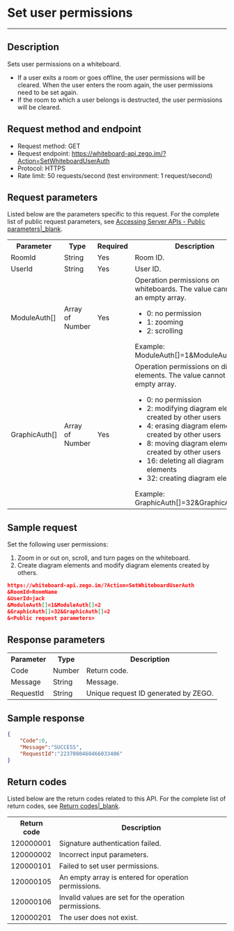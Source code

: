 # Set user permissions

-----

## Description

Sets user permissions on a whiteboard.

- If a user exits a room or goes offline, the user permissions will be cleared. When the user enters the room again, the user permissions need to be set again.
- If the room to which a user belongs is destructed, the user permissions will be cleared.

## Request method and endpoint

- Request method: GET
- Request endpoint: https://whiteboard-api.zego.im/?Action=SetWhiteboardUserAuth
- Protocol: HTTPS
- Rate limit: 50 requests/second (test environment: 1 request/second)

## Request parameters

Listed below are the parameters specific to this request. For the complete list of public request parameters, see [Accessing Server APIs - Public parameters\|_blank](!ServerAPI/Call_Methods#2_1).

<table>
  
  <tbody><tr>
    <th>Parameter</th>
    <th>Type</th>
    <th>Required</th>
    <th>Description</th>
  </tr>
  <tr>
    <td>RoomId</td>
    <td>String</td>
    <td>Yes</td>
    <td>Room ID. </td>
  </tr>
  <tr>
    <td>UserId</td>
    <td>String</td>
    <td>Yes</td>
    <td>User ID. </td>
  </tr>
  <tr>
    <td>ModuleAuth[]</td>
    <td>Array of Number</td>
    <td>Yes</td>
    <td>Operation permissions on whiteboards. The value cannot be an empty array. <ul><li>0: no permission</li><li>1: zooming</li><li>2: scrolling</li></ul>Example: ModuleAuth[]=1&ModuleAuth[]=2</td>
  </tr>
  <tr>
    <td>GraphicAuth[]</td>
    <td>Array of Number</td>
    <td>Yes</td>
    <td>Operation permissions on diagram elements. The value cannot be an empty array. <ul><li>0: no permission</li><li> 2: modifying diagram elements created by other users</li><li>4: erasing diagram elements created by other users</li><li>8: moving diagram elements created by other users</li><li> 16: deleting all diagram elements</li><li>32: creating diagram elements</li></ul>Example: GraphicAuth[]=32&GraphicAuth[]=2</td>
  </tr>
</tbody></table>


## Sample request


Set the following user permissions:

1. Zoom in or out on, scroll, and turn pages on the whiteboard.
2. Create diagram elements and modify diagram elements created by others.

```json
https://whiteboard-api.zego.im/?Action=SetWhiteboardUserAuth
&RoomId=RoomName
&UserId=jack
&ModuleAuth[]=1&ModuleAuth[]=2
&GraphicAuth[]=32&GraphicAuth[]=2
&<Public request parameters>
```

## Response parameters

<table>
  
  <tbody><tr>
    <th>Parameter</th>
    <th>Type</th>
    <th>Description</th>
  </tr>
  <tr>
    <td>Code</td>
    <td>Number</td>
    <td>Return code. </td>
  </tr>
  <tr>
    <td>Message</td>
    <td>String</td>
    <td>Message. </td>
  </tr>
  <tr>
    <td>RequestId</td>
    <td>String</td>
    <td>Unique request ID generated by ZEGO. </td>
  </tr>
</tbody></table>


## Sample response


```json
{
    "Code":0,
    "Message":"SUCCESS",
    "RequestId":"2237080460466033406"
}
```

## Return codes

Listed below are the return codes related to this API. For the complete list of return codes, see [Return codes\|_blank](!ServerAPI/Common_Error_Codes).

<table>
  
  <tbody><tr>
    <th>Return code</th>
    <th>Description</th>
  </tr>
  <tr>
    <td>120000001</td>
    <td>Signature authentication failed. </td>
  </tr>
  <tr>
    <td>120000002</td>
    <td>Incorrect input parameters. </td>
  </tr>
  <tr>
    <td>120000101</td>
    <td>Failed to set user permissions. </td>
  </tr>
  <tr>
    <td>120000105</td>
    <td>An empty array is entered for operation permissions. </td>
  </tr>
  <tr>
    <td>120000106</td>
    <td>Invalid values are set for the operation permissions. </td>
  </tr>
  <tr>
    <td>120000201</td>
    <td>The user does not exist. </td>
  </tr>
</tbody></table>
